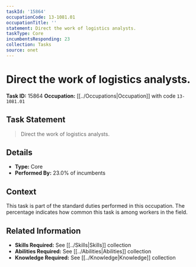 ```yaml
---
taskId: '15864'
occupationCode: 13-1081.01
occupationTitle: ''
statement: Direct the work of logistics analysts.
taskType: Core
incumbentsResponding: 23
collection: Tasks
source: onet
---
```

# Direct the work of logistics analysts.

**Task ID:** 15864
**Occupation:** [[../Occupations|Occupation]] with code `13-1081.01`

## Task Statement

> Direct the work of logistics analysts.

## Details

- **Type:** Core
- **Performed By:** 23.0% of incumbents

## Context

This task is part of the standard duties performed in this occupation. The percentage indicates how common this task is among workers in the field.

## Related Information

- **Skills Required:** See [[../Skills|Skills]] collection
- **Abilities Required:** See [[../Abilities|Abilities]] collection
- **Knowledge Required:** See [[../Knowledge|Knowledge]] collection
